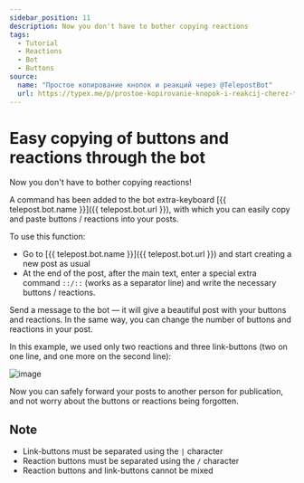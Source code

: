 ```yaml
---
sidebar_position: 11
description: Now you don't have to bother copying reactions
tags:
  - Tutorial
  - Reactions
  - Bot
  - Buttons
source:
  name: "Простое копирование кнопок и реакций через @TelepostBot"
  url: https://typex.me/p/prostoe-kopirovanie-knopok-i-reakcij-cherez-telepostbot-11-08
---
```


# Easy copying of buttons and reactions through the bot

Now you don't have to bother copying reactions!

A command has been added to the bot extra-keyboard [{{ telepost.bot.name }}]({{ telepost.bot.url }}), with which you can easily copy and paste buttons / reactions into your posts.

To use this function:

* Go to [{{ telepost.bot.name }}]({{ telepost.bot.url }}) and start creating a new post as usual
* At the end of the post, after the main text, enter a special extra command `::/::` (works as a separator line) and write the necessary buttons / reactions.

Send a message to the bot — it will give a beautiful post with your buttons and reactions. In the same way, you can change the number of buttons and reactions in your post.

In this example, we used only two reactions and three link-buttons (two on one line, and one more on the second line):

![image](/images/127932584-6f7766ea-6812-490a-b201-b2532f36d24b.png)

Now you can safely forward your posts to another person for publication, and not worry about the buttons or reactions being forgotten.

## Note

* Link-buttons must be separated using the `|` character
* Reaction buttons must be separated using the `/` character
* Reaction buttons and link-buttons cannot be mixed
